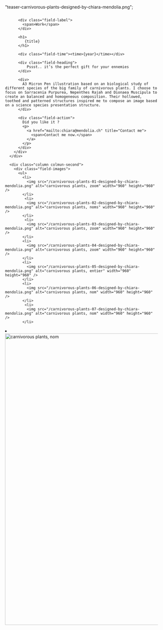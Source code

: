   "teaser-carnivorous-plants-designed-by-chiara-mendolia.png";


<Layout class="work" title={title}>
  <main class="region-content work">
    <div class="region">
      <div class="column column-first">
        <div class="field-body">

          <div class="field-label">
            <span>Work</span>
          </div>

          <h1>
             {title}
          </h1>

          <div class="field-time"><time>{year}</time></div>

          <div class="field-heading">
              Pssst.. it’s the perfect gift for your ennemies
          </div>

          <div>
            A3 Micron Pen illustration based on an biological study of different species of the big family of carnivorous plants. I choose to focus on Sarracenia Purpurea, Nepenthes Rajah and Dionaea Muscipula to create an balanced and homogeneous composition. Their hollowed, toothed and patterned structures inspired me to compose an image based on a science species presentation structure.
          </div>

          <div class="field-action">
            Did you like it ?
            <p>
              <a href="mailto:chiara@mendolia.ch" title="Contact me">
                <span>Contact me now.</span>
              </a>
            </p>
          </div>
        </div>
      </div>

      <div class="column colmun-second">
        <div class="field-images">
          <ul>
            <li>
              <img src="/carnivorous-plants-01-designed-by-chiara-mendolia.png" alt="carnivorous plants, zoom" width="960" height="960" />
            </li>
             <li>
              <img src="/carnivorous-plants-02-designed-by-chiara-mendolia.png" alt="carnivorous plants, noms" width="960" height="960" />
            </li>
             <li>
              <img src="/carnivorous-plants-03-designed-by-chiara-mendolia.png" alt="carnivorous plants, zoom" width="960" height="960" />
            </li>
            <li>
              <img src="/carnivorous-plants-04-designed-by-chiara-mendolia.png" alt="carnivorous plants, zoom" width="960" height="960" />
            </li>
            <li>
              <img src="/carnivorous-plants-05-designed-by-chiara-mendolia.png" alt="carnivorous plants, entier" width="960" height="960" />
            </li>
            <li>
              <img src="/carnivorous-plants-06-designed-by-chiara-mendolia.png" alt="carnivorous plants, nom" width="960" height="960" />
            </li>
             <li>
              <img src="/carnivorous-plants-07-designed-by-chiara-mendolia.png" alt="carnivorous plants, nom" width="960" height="960" />
            </li>

<li>
              <img src="/carnivorous-plants-07-designed-by-chiara-mendolia.png" alt="carnivorous plants, nom" width="960" height="960" />
            </li>
          </ul>
        </div>
      </div>
    </div>

  </main>
</Layout>
